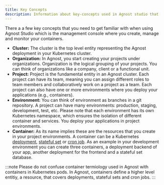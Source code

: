 ```yaml
---
title: Key Concepts
description: Information about key-concepts used in Agnost studio that you need to get familiar with.
---
```


There a a few key concepts that you need to get familiar with when using Agnost Studio which is the management console where you create, manage and monitor your containers.

- **Cluster:** The cluster is the top level entity representing the Agnost deployment in your Kubernetes cluster.
- **Organization:** In Agnost, you start creating your projects under organizations. Organization is the logical grouping of your projects. You can think of organizations like a company, client or a functional unit.
- **Project:** Project is the fundamental entity in an Agnost cluster. Each project can have its team, meaning you can assign different roles to team members and collaboratively work on a project as a team. Each project can also have one or more environments where you deploy your applications (e.g., containers).
- **Environment:** You can think of environment as branches in a git repository. A project can have many environments: production, staging, development, test, etc. Please note that each environment has its own Kubernetes namespace, which ensures the isolation of different container and services. You deploy your applications in project environments.
- **Container:** As its name implies these are the resources that you create in your project environments. A container can be a Kubernetes [deployment](https://kubernetes.io/docs/concepts/workloads/controllers/deployment/), [stateful set](https://kubernetes.io/docs/concepts/workloads/controllers/statefulset/) or [cron job](https://kubernetes.io/docs/concepts/workloads/controllers/cron-jobs/). As an example in your development environment you can create three containers, a deployment backend of your app, another deployment for the frontend and a stateful set database.

:::note
Please do not confuse container termiology used in Agnost with containers in Kubernetes pods. In Agnost, containers define a higher level entitiy, a resource, that covers deployments, stateful sets and cron jobs.
:::






